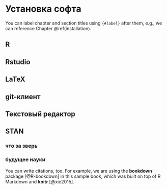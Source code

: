 # Установка софта {#installation}

You can label chapter and section titles using `{#label}` after them, e.g., we can reference Chapter \@ref(installation). 



## R

## Rstudio

## LaTeX

## git-клиент 

## Текстовый редактор

## STAN

### что за зверь

### будущее науки


You can write citations, too. For example, we are using the **bookdown** package [@R-bookdown] in this sample book, which was built on top of R Markdown and **knitr** [@xie2015].
